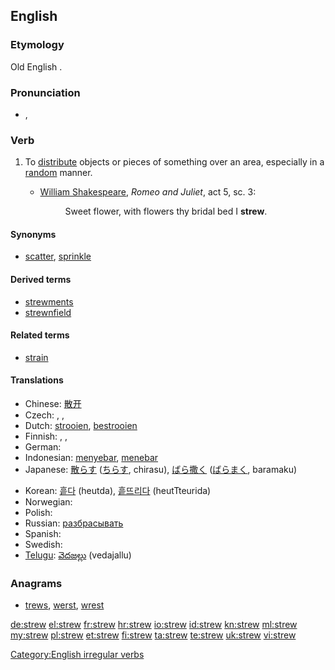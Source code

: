 ==English==

===Etymology===
Old English {{term|strewian}}.

===Pronunciation===
* {{IPA|/struː/}}, {{SAMPA|/stru:/}}
*: {{rhymes|uː}}

===Verb===
{{en-verb|strews|strewing|strewed|'''[[strewn]]''' ''or'' '''[[strewed]]'''}}

# To [[distribute]] objects or pieces of something over an area, especially in a [[random]] manner.
#* {{circa|1595}} [[w:William Shakespeare|William Shakespeare]], ''Romeo and Juliet'', act 5, sc. 3:
#*: Sweet flower, with flowers thy bridal bed I '''strew'''.

====Synonyms====
* [[scatter]], [[sprinkle]]

====Derived terms====
* [[strewments]]
* [[strewnfield]]

====Related terms====
*[[strain]]

====Translations====
{{trans-top|to distribute objects or pieces of something}}
* Chinese: [[散开]]
* Czech: {{t|cs|rozházet}},  {{t|cs|roztrousit}},  {{t-|cs|rozptýlit}}
* Dutch: [[strooien]], [[bestrooien]]
* Finnish: {{t-|fi|sirotella}}, {{t+|fi|levittää}}, {{t+|fi|hajottaa}}
* German: {{t+|de|streuen}}
* Indonesian: [[sebar|menyebar]], [[tebar|menebar]]
* Japanese: [[散らす]] ([[ちらす]], chirasu), [[ばら撒く]] ([[ばらまく]], baramaku)
{{trans-mid}}
* Korean: [[흩다]] (heutda), [[흩뜨리다]] (heutTteurida)
* Norwegian: {{t-|no|strø}}
* Polish: {{t+|pl|rozrzucić}}
* Russian: [[разбрасывать]]
* Spanish: {{t-|es|esparcir}}
* Swedish: {{t-|sv|strö}}
* [[Telugu]]: [[వెదజల్లు]] (vedajallu)
{{trans-bottom}}

===Anagrams===
* [[trews#English|trews]], [[werst#English|werst]], [[wrest#English|wrest]]

[[Category:English irregular verbs]]

[[de:strew]]
[[el:strew]]
[[fr:strew]]
[[hr:strew]]
[[io:strew]]
[[id:strew]]
[[kn:strew]]
[[ml:strew]]
[[my:strew]]
[[pl:strew]]
[[et:strew]]
[[fi:strew]]
[[ta:strew]]
[[te:strew]]
[[uk:strew]]
[[vi:strew]]